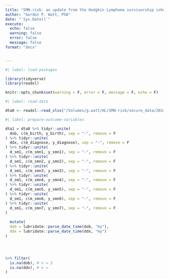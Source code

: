 ```yaml
---
title: "SMN-risk: an update from the Hodgkin Lymphoma survivorship cohort"
author: "Gordon P. Watt, PhD"
date: "`Sys.Date()`"
execute:
  echo: false
  warning: false
  error: false
  message: false
format: "docx"


---
```


```r

#| label: load-packages

library(tidyverse)
library(readxl)

knitr::opts_chunk$set(warning = F, error = F, message = F, echo = F)

```

```r

#| label: read-data

dta0 <- readxl::read_xlsx("/Volumes/g.watt/HL/SMN-risk/secure_data/2024-08-20 Research Hodgkin cohort.xlsx")

```


```r

#| label: prepare-outcome-variables

dta1 = dta0 %>% tidyr::unite(
  dob, c(m_birth, y_birth), sep = "-", remove = F
) %>% tidyr::unite(
  ddx, c(m_diagnose, y_diagnose), sep = "-", remove = F
) %>% tidyr::unite(
  d_sm1, c(m_smn1, y_smn1), sep = "-", remove = F
) %>% tidyr::unite(
  d_sm1, c(m_smn2, y_smn2), sep = "-", remove = F
) %>% tidyr::unite(
  d_sm1, c(m_smn3, y_smn3), sep = "-", remove = F
) %>% tidyr::unite(
  d_sm1, c(m_smn4, y_smn4), sep = "-", remove = F
) %>% tidyr::unite(
  d_sm1, c(m_smn5, y_smn5), sep = "-", remove = F
) %>% tidyr::unite(
  d_sm1, c(m_smn6, y_smn6), sep = "-", remove = F
) %>% tidyr::unite(
  d_sm1, c(m_smn7, y_smn7), sep = "-", remove = F
)
  
  mutate(
  dob = lubridate::parse_date_time(dob, "my"),
  ddx = lubridate::parse_date_time(ddx, "my")
)




%>% filter(
  is.na(dob), # n = 3
  is.na(ddx), # n = 
)
```
